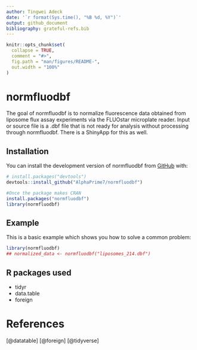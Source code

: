 ```yaml
---
author: Tingwei Adeck
date: '`r format(Sys.time(), "%B %d, %Y")`'
output: github_document
bibliography: grateful-refs.bib
---
```


<!-- README.md is generated from README.Rmd. Please edit that file -->

```r
knitr::opts_chunk$set(
  collapse = TRUE,
  comment = "#>",
  fig.path = "man/figures/README-",
  out.width = "100%"
)
```

# normfluodbf

<!-- badges: start -->
<!-- badges: end -->

The goal of normfluodbf is to normalize fluorescence data obtained from liposome flux assay experiments via the FLUOstar microplate reader. Input or source file is a .dbf file that is not ready for analysis without processing through normfluodbf. There is a ShinyApp for this as well.

## Installation

You can install the development version of normfluodbf from [GitHub](https://github.com/AlphaPrime7/normfluodbf) with:

``` r
# install.packages("devtools")
devtools::install_github("AlphaPrime7/normfluodbf")

#Once the package makes CRAN
install.packages("normfluodbf")
library(normfluodbf)
```

## Example

This is a basic example which shows you how to solve a common problem:

```r
library(normfluodbf)
## normalized_data <- normfluodbf("liposomes_214.dbf")
```

## R packages used
- tidyr
- data.table
- foreign

# References
[@datatable]
[@foreign]
[@tidyverse]
